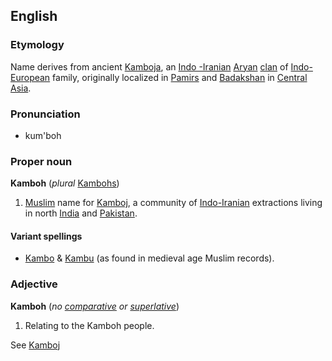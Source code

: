 {{wikipedia}}
==English==

===Etymology===
Name derives from  ancient [[Kamboja]], an [[Indo -Iranian]] [[Aryan]] [[clan]] of [[Indo-European]] family, originally localized in [[Pamir]]s and [[Badakshan]] in [[Central Asia]].

===Pronunciation===
*kum'boh

===Proper noun===
'''Kamboh'''  (''plural''  [[Kambohs]])
# [[Muslim]] name for [[Kamboj]],  a community of [[Indo-Iranian]] extractions living in north [[India]] and [[Pakistan]]. 

====Variant spellings====

*[[Kambo]] & [[Kambu]] (as found in medieval age Muslim records).

===Adjective===
<!-- this may be another case of a noun used adjectivally. -->
'''Kamboh''' (''no [[comparative]] or [[superlative]]'')
#Relating to the Kamboh people.

See [[Kamboj]]